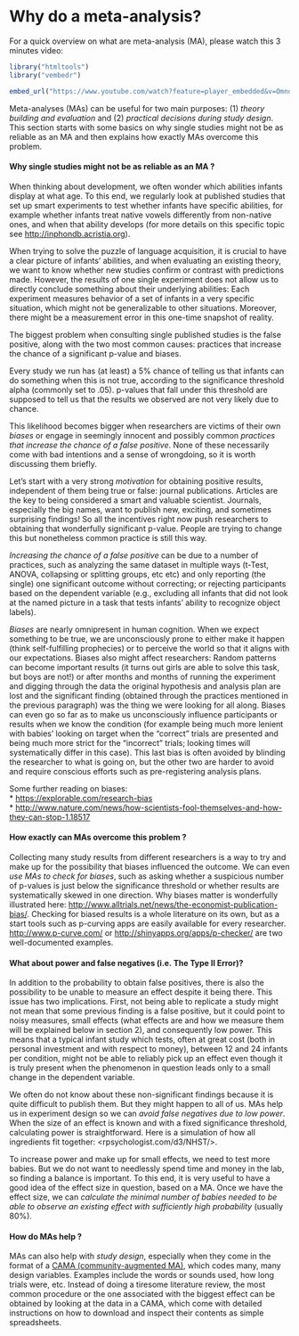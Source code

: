Why do a meta-analysis?
=======================

For a quick overview on what are meta-analysis (MA), please watch this 3 minutes video:
```r
library("htmltools")
library("vembedr")
```

```r
embed_url("https://www.youtube.com/watch?feature=player_embedded&v=Omnq13QZ-3c")
```

 

Meta-analyses (MAs) can be useful for two main purposes: (1) *theory building and evaluation* and (2) *practical decisions during study design*. This section starts with some basics on why single studies might not be as reliable as an MA and then explains how exactly MAs overcome this problem. 

#### Why single studies might not be as reliable as an MA ?
When thinking about development, we often wonder which abilities infants display at what age. To this end, we regularly look at published studies that set up smart experiments to test whether infants have specific abilities, for example whether infants treat native vowels differently from non-native ones, and when that ability develops (for more details on this specific topic see <http://inphondb.acristia.org>). 

When trying to solve the puzzle of language acquisition, it is crucial to have a clear picture of infants' abilities, and when evaluating an existing theory, we want to know whether new studies confirm or contrast with predictions made. However, the results of one single experiment does not allow us to directly conclude something about their underlying abilities: Each experiment measures behavior of a set of infants in a very specific situation, which might not be generalizable to other situations. Moreover, there might be a measurement error in this one-time snapshot of reality. 

The biggest problem when consulting single published studies is the false positive, along with the two most common causes: practices that increase the chance of a significant p-value and biases. 

Every study we run has (at least) a 5% chance of telling us that infants can do something when this is not true, according to the significance threshold alpha (commonly set to .05). p-values that fall under this threshold are supposed to tell us that the results we observed are not very likely due to chance. 

This likelihood becomes bigger when researchers are victims of their own _biases_ or engage in seemingly innocent and possibly common _practices that increase the chance of a false positive_. None of these necessarily come with bad intentions and a sense of wrongdoing, so it is worth discussing them briefly.

Let's start with a very strong _motivation_ for obtaining positive results, independent of them being true or false: journal publications. Articles are the key to being considered a smart and valuable scientist. Journals, especially the big names, want to publish new, exciting, and sometimes surprising findings! So all the incentives right now push researchers to obtaining that wonderfully significant p-value. People are trying to change this but nonetheless common practice is still this way.

_Increasing the chance of a false positive_ can be due to a number of practices, such as analyzing the same dataset in multiple ways (t-Test, ANOVA, collapsing or splitting groups, etc etc) and only reporting (the single) one significant outcome without correcting; or rejecting participants based on the dependent variable (e.g., excluding all infants that did not look at the named picture in a task that tests infants' ability to recognize object labels).

_Biases_ are nearly omnipresent in human cognition. When we expect something to be true, we are unconsciously prone to either make it happen (think self-fulfilling prophecies) or to perceive the world so that it aligns with our expectations. Biases also might affect researchers: Random patterns can become important results (it turns out girls are able to solve this task, but boys are not!) or after months and months of running the experiment and digging through the data the original hypothesis and analysis plan are lost and the significant finding (obtained through the practices mentioned in the previous paragraph) was the thing we were looking for all along. Biases can even go so far as to make us unconsciously influence participants or results when we know the condition (for example being much more lenient with babies' looking on target when the "correct" trials are presented and being much more strict for the "incorrect" trials; looking times will systematically differ in this case). This last bias is often avoided by blinding the researcher to what is going on, but the other two are harder to avoid and require conscious efforts such as pre-registering analysis plans. 

Some further reading on biases:  
* <https://explorable.com/research-bias>  
* <http://www.nature.com/news/how-scientists-fool-themselves-and-how-they-can-stop-1.18517>

#### How exactly can MAs overcome this problem ?
Collecting many study results from different researchers is a way to try and make up for the possibility that biases influenced the outcome. We can even _use MAs to check for biases_, such as asking whether a suspicious number of p-values is just below the significance threshold or whether results are systematically skewed in one direction. Why biases matter is wonderfully illustrated here: <http://www.alltrials.net/news/the-economist-publication-bias/>. Checking for biased results is a whole literature on its own, but as a start tools such as p-curving apps are easily available for every researcher. <http://www.p-curve.com/> or <http://shinyapps.org/apps/p-checker/> are two well-documented examples.

#### What about power and false negatives (i.e. The Type II Error)? 
In addition to the probability to obtain false positives, there is also the possibility to be unable to measure an effect despite it being there. This issue has two implications. First, not being able to replicate  a study might not mean that some previous finding is a false positive, but it could point to noisy measures, small effects (what effects are and how we measure them will be explained below in section 2), and consequently low power. This means that a typical infant study which tests, often at great cost (both in personal investment and with respect to money), between 12 and 24 infants per condition, might not be able to reliably pick up an effect even though it is truly present when the phenomenon in question leads only to a small change in the dependent variable. 

We often do not know about these non-significant findings because it is quite difficult to publish them. But they might happen to all of us. MAs help us in experiment design so we can _avoid false negatives due to low power_. When the size of an effect is known and with a fixed significance threshold, calculating power is straightforward. Here is a simulation of how all ingredients fit together: <rpsychologist.com/d3/NHST/>.

To increase power and make up for small effects, we need to test more babies. But we do not want to needlessly spend time and money in the lab, so finding a balance is important. To this end, it is very useful to have a good idea of the effect size in question, based on a MA. Once we have the effect size, we can _calculate the minimal number of babies needed to be able to observe an existing effect with sufficiently high probability_ (usually 80%).

#### How do MAs help ?
MAs can also help with _study design_, especially when they come in the format of a [CAMA (community-augmented MA)](https://www.ncbi.nlm.nih.gov/pubmed/26186116), which codes many, many design variables. Examples include the words or sounds used, how long trials were, etc. Instead of doing a tiresome literature review, the most common procedure or the one associated with the biggest effect can be obtained by looking at the data in a CAMA, which come with detailed instructions on how to download and inspect their contents as simple spreadsheets.
